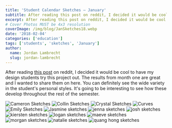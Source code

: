 ```yaml
---
title: 'Student Calendar Sketches – January'
subtitle: After reading this post on reddit, I decided it would be cool to have my design students try this project out.
excerpt: After reading this post on reddit, I decided it would be cool to have my design students try this project out.
# Cover Photos MUST be 4x3 resolution
coverImage: /img/blog/JanSketches18.webp
date: '2018-02-04'
categories: ['education']
tags: ['students', 'sketches', 'January']
author:
  name: Jordan Lambrecht
  slug: jordan-lambrecht
---
```


After reading [this post](https://www.reddit.com/r/doodles/comments/7nv5oh/i_doodle_a_little_memory_every_day_in_a_calendar/) on reddit, I decided it would be cool to have my design students try this project out. The results from month one are great and I wanted to share them on here. You can definitely see the wide variety in the student's personal styles. It's going to be interesting to see how these develop throughout the rest of the semester.

![Cameron Sketches](https://cdn.pixelbakery.com/img/blog/cameron1.jpg)
![Collin Sketches](https://cdn.pixelbakery.com/img/blog/collin1.jpg)
![Crystal Sketches](https://cdn.pixelbakery.com/img/blog/crystal1.jpg)
![Curves](https://cdn.pixelbakery.com/img/blog/Curves-1.jpg)
![Emily Sketches](https://cdn.pixelbakery.com/img/blog/emily.jpg)
![Jasmine sketches](https://cdn.pixelbakery.com/img/blog/jasmine1.jpg)
![jenna sketches](https://cdn.pixelbakery.com/img/blog/jenna1.jpg)
![josh sketches](https://cdn.pixelbakery.com/img/blog/josh1.jpg)
![kiersten sketches](https://cdn.pixelbakery.com/img/blog/kiersten1.jpg)
![logan sketches](https://cdn.pixelbakery.com/img/blog/Logan1.jpg)
![maeve sketches](https://cdn.pixelbakery.com/img/blog/maeve1.jpg)
![morgan sketches](https://cdn.pixelbakery.com/img/blog/morgan3.jpg)
![natalie sketches](https://cdn.pixelbakery.com/img/blog/natalie1.jpg)
![quang hong sketches](https://cdn.pixelbakery.com/img/blog/Quang1.jpg)
